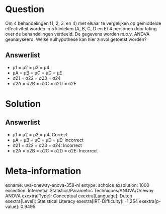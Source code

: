 Question
========

Om 4 behandelingen (1, 2, 3, en 4) met elkaar te vergelijken op
gemiddelde effectiviteit worden in 5 klinieken (A, B, C, D en E) 4
personen door loting over de behandelingen verdeeld. De gegevens worden
m.b.v. ANOVA geanalyseerd. Welke nulhypothese kan hier zinvol getoetst
worden?

Answerlist
----------

* μ1 = μ2 = μ3 = μ4
* μA = μB = μC = μD = μE
* σ21 = σ22 = σ23 = σ24
* σ2A = σ2B = σ2C = σ2D = σ2E

Solution
========

Answerlist
----------

* μ1 = μ2 = μ3 = μ4: Correct
* μA = μB = μC = μD = μE: Incorrect
* σ21 = σ22 = σ23 = σ24: Incorrect
* σ2A = σ2B = σ2C = σ2D = σ2E: Incorrect

Meta-information
================
exname: uva-oneway-anova-358-nl
extype: schoice
exsolution: 1000
exsection: Inferential Statistics/Parametric Techniques/ANOVA/Oneway ANOVA
exextra[Type]: Conceptual
exextra[Language]: Dutch
exextra[Level]: Statistical Literacy
exextra[IRT-Difficulty]: -1.254
exextra[p-value]: 0.9495
